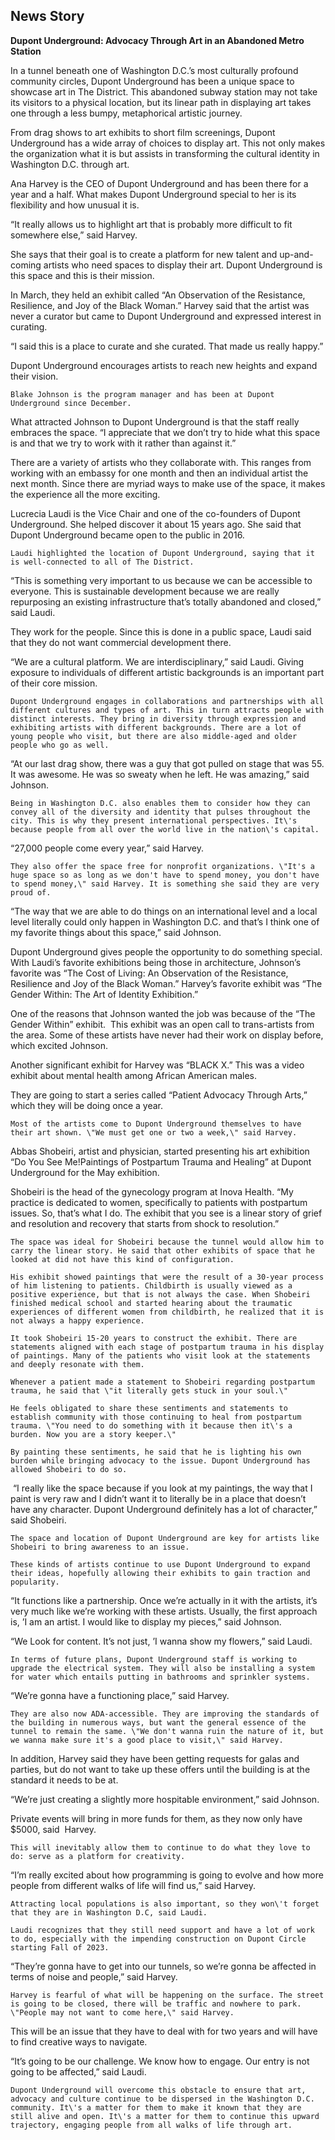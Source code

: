## **News Story**

**Dupont Underground: Advocacy Through Art in an Abandoned Metro Station**

In a tunnel beneath one of Washington D.C.'s most culturally profound community circles, Dupont Underground has been a unique space to showcase art in The District. This abandoned subway station may not take its visitors to a physical location, but its linear path in displaying art takes one through a less bumpy, metaphorical artistic journey.  

From drag shows to art exhibits to short film screenings, Dupont Underground has a wide array of choices to display art. This not only makes the organization what it is but assists in transforming the cultural identity in Washington D.C. through art.

Ana Harvey is the CEO of Dupont Underground and has been there for a year and a half. What makes Dupont Underground special to her is its flexibility and how unusual it is.

"It really allows us to highlight art that is probably more difficult to fit somewhere else," said Harvey. 

She says that their goal is to create a platform for new talent and up-and-coming artists who need spaces to display their art. Dupont Underground is this space and this is their mission. 

In March, they held an exhibit called "An Observation of the Resistance, Resilience, and Joy of the Black Woman." Harvey said that the artist was never a curator but came to Dupont Underground and expressed interest in curating. 

"I said this is a place to curate and she curated. That made us really happy."

Dupont Underground encourages artists to reach new heights and expand their vision.

```         
Blake Johnson is the program manager and has been at Dupont Underground since December.
```

What attracted Johnson to Dupont Underground is that the staff really embraces the space. "I appreciate that we don't try to hide what this space is and that we try to work with it rather than against it." 

There are a variety of artists who they collaborate with. This ranges from working with an embassy for one month and then an individual artist the next month. Since there are myriad ways to make use of the space, it makes the experience all the more exciting.

Lucrecia Laudi is the Vice Chair and one of the co-founders of Dupont Underground. She helped discover it about 15 years ago. She said that Dupont Underground became open to the public in 2016. 

```         
Laudi highlighted the location of Dupont Underground, saying that it is well-connected to all of The District.
```

"This is something very important to us because we can be accessible to everyone. This is sustainable development because we are really repurposing an existing infrastructure that's totally abandoned and closed," said Laudi. 

They work for the people. Since this is done in a public space, Laudi said that they do not want commercial development there. 

"We are a cultural platform. We are interdisciplinary," said Laudi. Giving exposure to individuals of different artistic backgrounds is an important part of their core mission. 

```         
Dupont Underground engages in collaborations and partnerships with all different cultures and types of art. This in turn attracts people with distinct interests. They bring in diversity through expression and exhibiting artists with different backgrounds. There are a lot of young people who visit, but there are also middle-aged and older people who go as well.
```

"At our last drag show, there was a guy that got pulled on stage that was 55. It was awesome. He was so sweaty when he left. He was amazing," said Johnson. 

```         
Being in Washington D.C. also enables them to consider how they can convey all of the diversity and identity that pulses throughout the city. This is why they present international perspectives. It\'s because people from all over the world live in the nation\'s capital.
```

"27,000 people come every year," said Harvey.

```         
They also offer the space free for nonprofit organizations. \"It's a huge space so as long as we don't have to spend money, you don't have to spend money,\" said Harvey. It is something she said they are very proud of.
```

"The way that we are able to do things on an international level and a local level literally could only happen in Washington D.C. and that's I think one of my favorite things about this space," said Johnson. 

Dupont Underground gives people the opportunity to do something special. With Laudi's favorite exhibitions being those in architecture, Johnson's favorite was "The Cost of Living: An Observation of the Resistance, Resilience and Joy of the Black Woman." Harvey's favorite exhibit was "The Gender Within: The Art of Identity Exhibition."

One of the reasons that Johnson wanted the job was because of the "The Gender Within" exhibit.  This exhibit was an open call to trans-artists from the area. Some of these artists have never had their work on display before, which excited Johnson. 

Another significant exhibit for Harvey was "BLACK X." This was a video exhibit about mental health among African American males. 

They are going to start a series called "Patient Advocacy Through Arts," which they will be doing once a year. 

```         
Most of the artists come to Dupont Underground themselves to have their art shown. \"We must get one or two a week,\" said Harvey.
```

Abbas Shobeiri, artist and physician, started presenting his art exhibition "Do You See Me!Paintings of Postpartum Trauma and Healing" at Dupont Underground for the May exhibition. 

Shobeiri is the head of the gynecology program at Inova Health. "My practice is dedicated to women, specifically to patients with postpartum issues. So, that's what I do. The exhibit that you see is a linear story of grief and resolution and recovery that starts from shock to resolution."

```         
The space was ideal for Shobeiri because the tunnel would allow him to carry the linear story. He said that other exhibits of space that he looked at did not have this kind of configuration.

His exhibit showed paintings that were the result of a 30-year process of him listening to patients. Childbirth is usually viewed as a positive experience, but that is not always the case. When Shobeiri finished medical school and started hearing about the traumatic experiences of different women from childbirth, he realized that it is not always a happy experience.

It took Shobeiri 15-20 years to construct the exhibit. There are statements aligned with each stage of postpartum trauma in his display of paintings. Many of the patients who visit look at the statements and deeply resonate with them.

Whenever a patient made a statement to Shobeiri regarding postpartum trauma, he said that \"it literally gets stuck in your soul.\"

He feels obligated to share these sentiments and statements to establish community with those continuing to heal from postpartum trauma. \"You need to do something with it because then it\'s a burden. Now you are a story keeper.\"

By painting these sentiments, he said that he is lighting his own burden while bringing advocacy to the issue. Dupont Underground has allowed Shobeiri to do so.
```

 "I really like the space because if you look at my paintings, the way that I paint is very raw and I didn't want it to literally be in a place that doesn't have any character. Dupont Underground definitely has a lot of character," said Shobeiri. 

```         
The space and location of Dupont Underground are key for artists like Shobeiri to bring awareness to an issue.

These kinds of artists continue to use Dupont Underground to expand their ideas, hopefully allowing their exhibits to gain traction and popularity.
```

"It functions like a partnership. Once we're actually in it with the artists, it's very much like we're working with these artists. Usually, the first approach is, 'I am an artist. I would like to display my pieces," said Johnson. 

"We Look for content. It's not just, 'I wanna show my flowers," said Laudi. 

```         
In terms of future plans, Dupont Underground staff is working to upgrade the electrical system. They will also be installing a system for water which entails putting in bathrooms and sprinkler systems.
```

"We're gonna have a functioning place," said Harvey.

```         
They are also now ADA-accessible. They are improving the standards of the building in numerous ways, but want the general essence of the tunnel to remain the same. \"We don't wanna ruin the nature of it, but we wanna make sure it's a good place to visit,\" said Harvey.
```

In addition, Harvey said they have been getting requests for galas and parties, but do not want to take up these offers until the building is at the standard it needs to be at.

"We're just creating a slightly more hospitable environment," said Johnson.

Private events will bring in more funds for them, as they now only have \$5000, said  Harvey. 

```         
This will inevitably allow them to continue to do what they love to do: serve as a platform for creativity.
```

"I'm really excited about how programming is going to evolve and how more people from different walks of life will find us," said Harvey. 

```         
Attracting local populations is also important, so they won\'t forget that they are in Washington D.C, said Laudi.

Laudi recognizes that they still need support and have a lot of work to do, especially with the impending construction on Dupont Circle starting Fall of 2023.
```

"They're gonna have to get into our tunnels, so we're gonna be affected in terms of noise and people," said Harvey.

```         
Harvey is fearful of what will be happening on the surface. The street is going to be closed, there will be traffic and nowhere to park. \"People may not want to come here,\" said Harvey.
```

This will be an issue that they have to deal with for two years and will have to find creative ways to navigate. 

"It's going to be our challenge. We know how to engage. Our entry is not going to be affected," said Laudi. 

```         
Dupont Underground will overcome this obstacle to ensure that art, advocacy and culture continue to be dispersed in the Washington D.C. community. It\'s a matter for them to make it known that they are still alive and open. It\'s a matter for them to continue this upward trajectory, engaging people from all walks of life through art.
```

\
\
